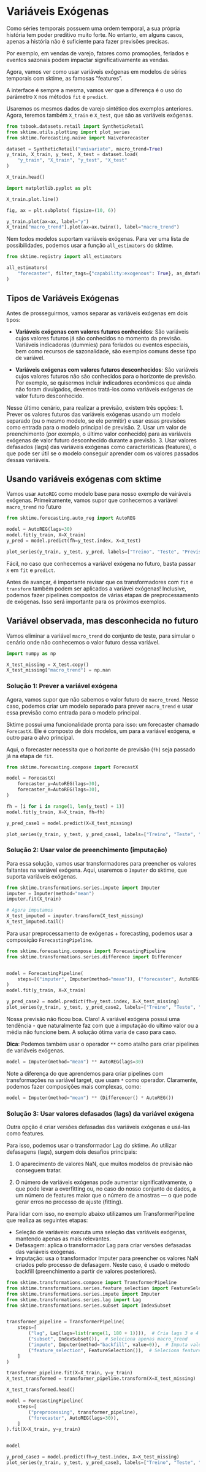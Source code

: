 # Variáveis Exógenas

Como séries temporais possuem uma ordem temporal, a sua própria história tem poder preditivo muito forte. No entanto, em alguns casos, apenas a história não é suficiente para fazer previsões precisas.

Por exemplo, em vendas de varejo, fatores como promoções, feriados e eventos sazonais podem impactar significativamente as vendas.

Agora, vamos ver como usar variáveis exógenas em modelos de séries temporais com sktime, as famosas "features".

A interface é sempre a mesma, vamos ver que a diferença é o uso do parâmetro `X` nos métodos `fit` e `predict`.

Usaremos os mesmos dados de varejo sintético dos exemplos anteriores. Agora, teremos também `X_train` e `X_test`, que são as variáveis exógenas.


```python
from tsbook.datasets.retail import SyntheticRetail
from sktime.utils.plotting import plot_series
from sktime.forecasting.naive import NaiveForecaster

dataset = SyntheticRetail("univariate", macro_trend=True)
y_train, X_train, y_test, X_test = dataset.load(
    "y_train", "X_train", "y_test", "X_test"
)

X_train.head()
```

```python
import matplotlib.pyplot as plt

X_train.plot.line()

```

```python
fig, ax = plt.subplots( figsize=(10, 6))

y_train.plot(ax=ax, label="y")
X_train["macro_trend"].plot(ax=ax.twinx(), label="macro_trend")


```

Nem todos modelos suportam variáveis exógenas. Para ver uma lista de possibilidades, podemos usar a função `all_estimators` do sktime.

```python
from sktime.registry import all_estimators

all_estimators(
    "forecaster", filter_tags={"capability:exogenous": True}, as_dataframe=True
)
```



## Tipos de Variáveis Exógenas

Antes de prosseguirmos, vamos separar as variáveis exógenas em dois tipos:

* **Variáveis exógenas com valores futuros conhecidos**: São variáveis cujos valores futuros já são conhecidos no momento da previsão. Variáveis indicadoras (dummies) para feriados ou eventos especiais, bem como recursos de sazonalidade, são exemplos comuns desse tipo de variável.

* **Variáveis exógenas com valores futuros desconhecidos**: São variáveis cujos valores futuros não são conhecidos para o horizonte de previsão. Por exemplo, se quisermos incluir indicadores econômicos que ainda não foram divulgados, devemos tratá-los como variáveis exógenas de valor futuro desconhecido.
  
Nesse último cenário, para realizar a previsão, existem três opções:
	1.	Prever os valores futuros das variáveis exógenas usando um modelo separado (ou o mesmo modelo, se ele permitir) e usar essas previsões como entrada para o modelo principal de previsão.
	2.	Usar um valor de preenchimento (por exemplo, o último valor conhecido) para as variáveis exógenas de valor futuro desconhecido durante a previsão.
	3.	Usar valores defasados (lags) das variáveis exógenas como características (features), o que pode ser útil se o modelo conseguir aprender com os valores passados dessas variáveis.

## Usando variáveis exógenas com sktime

Vamos usar `AutoREG` como modelo base para nosso exemplo de vairáveis exógenas. Primeiramente, vamos supor que conhecemos a variável `macro_trend` no futuro

```python
from sktime.forecasting.auto_reg import AutoREG

model = AutoREG(lags=30)
model.fit(y_train, X=X_train)
y_pred = model.predict(fh=y_test.index, X=X_test)
```

```python
plot_series(y_train, y_test, y_pred, labels=["Treino", "Teste", "Previsão com Exógenas"])
```

Fácil, no caso que conhecemos a variável exógena no futuro, basta passar `X` em `fit` e `predict`.

Antes de avançar, é importante revisar que os transformadores com `fit` e `transform` também podem ser aplicados a variávei exógenas! Inclusive, podemos fazer pipelines compostos de várias etapas de preprocessamento de exógenas. Isso será importante para os próximos exemplos.

## Variável observada, mas desconhecida no futuro

Vamos eliminar a variável `macro_trend` do conjunto de teste, para simular o cenário onde não conhecemos o valor futuro dessa variável.

```python
import numpy as np

X_test_missing = X_test.copy()
X_test_missing["macro_trend"] = np.nan
```

### Solução 1: Prever a variável exógena

Agora, vamos supor que não sabemos o valor futuro de `macro_trend`. Nesse caso, podemos criar um modelo separado para prever `macro_trend` e usar essa previsão como entrada para o modelo principal.

Sktime possui uma funcionalidade pronta para isso: um forecaster chamado `ForecastX`. Ele é composto de dois modelos, um para a variável exógena, e outro para o alvo principal.

Aqui, o forecaster necessita que o horizonte de previsão (`fh`) seja passado já na etapa de `fit`.

```python

from sktime.forecasting.compose import ForecastX

model = ForecastX(
    forecaster_y=AutoREG(lags=30),
    forecaster_X=AutoREG(lags=30),
)

fh = [i for i in range(1, len(y_test) + 1)]
model.fit(y_train, X=X_train, fh=fh)

y_pred_case1 = model.predict(X=X_test_missing)
```

```python
plot_series(y_train, y_test, y_pred_case1, labels=["Treino", "Teste", "Previsão com Exógenas Previstas"])
``` 


### Solução 2: Usar valor de preenchimento (imputação)

Para essa solução, vamos usar transformadores para preencher os valores faltantes na variável exógena. Aqui, usaremos o `Imputer` do sktime, que suporta variáveis exógenas.

```python
from sktime.transformations.series.impute import Imputer
imputer = Imputer(method="mean")
imputer.fit(X_train)

# Agora imputamos
X_test_imputed = imputer.transform(X_test_missing)
X_test_imputed.tail()
```

Para usar preprocessamento de exógenas + forecasting, podemos usar a composição `ForecastingPipeline`.

```python
from sktime.forecasting.compose import ForecastingPipeline
from sktime.transformations.series.difference import Differencer


model = ForecastingPipeline(
    steps=[("imputer", Imputer(method="mean")), ("forecaster", AutoREG(lags=30))]
)
model.fit(y_train, X=X_train)
```


```python
y_pred_case2 = model.predict(fh=y_test.index, X=X_test_missing)
plot_series(y_train, y_test, y_pred_case2, labels=["Treino", "Teste", "Previsão com Exógenas Imputadas"])
```


Nossa previsão não ficou boa. Claro! A variável exógena possui uma tendência - que naturalmente faz com que a imputação do ultimo valor ou a média não funcione bem. A solução ótima varia de caso para caso.


::: {.callout-tip}

**Dica**: Podemos também usar o operador `**` como atalho para criar pipelines de variáveis exógenas.

```python
model = Imputer(method="mean") ** AutoREG(lags=30)
````

Note a diferença do que aprendemos para criar pipelines com transformações na variável target, que usam `*` como operador. Claramente, podemos fazer composições mais complexas, como:

```python
model = Imputer(method="mean") ** (Differencer() * AutoREG())
```

:::

### Solução 3: Usar valores defasados (lags) da variável exógena

Outra opção é criar versões defasadas das variáveis exógenas e usá-las como features.

Para isso, podemos usar o transformador Lag do sktime.
Ao utilizar defasagens (lags), surgem dois desafios principais:

1.	O aparecimento de valores NaN, que muitos modelos de previsão não conseguem tratar.

2.	O número de variáveis exógenas pode aumentar significativamente, o que pode levar a overfitting ou, no caso do nosso conjunto de dados, a um número de features maior que o número de amostras — o que pode gerar erros no processo de ajuste (fitting).

Para lidar com isso, no exemplo abaixo utilizamos um TransformerPipeline que realiza as seguintes etapas:

* Seleção de variáveis: executa uma seleção das variáveis exógenas, mantendo apenas as mais relevantes.
* Defasagem: aplica o transformador Lag para criar versões defasadas das variáveis exógenas.
* Imputação: usa o transformador Imputer para preencher os valores NaN criados pelo processo de defasagem. Neste caso, é usado o método backfill (preenchimento a partir de valores posteriores).

```python
from sktime.transformations.compose import TransformerPipeline
from sktime.transformations.series.feature_selection import FeatureSelection
from sktime.transformations.series.impute import Imputer
from sktime.transformations.series.lag import Lag
from sktime.transformations.series.subset import IndexSubset


transformer_pipeline = TransformerPipeline(
    steps=[
        ("lag", Lag(lags=list(range(1, 180 + 1)))),  # Cria lags 3 e 4
        ("subset", IndexSubset()),  # Seleciona apenas macro_trend
        ("impute", Imputer(method="backfill", value=0)),  # Imputa valores NaN
        ("feature_selection", FeatureSelection()),  # Seleciona features
    ]
)
```

```python

transformer_pipeline.fit(X=X_train, y=y_train)
X_test_transformed = transformer_pipeline.transform(X=X_test_missing)

X_test_transformed.head()
```

```python
model = ForecastingPipeline(
    steps=[
        ("preprocessing", transformer_pipeline),
        ("forecaster", AutoREG(lags=30)),
    ]
).fit(X=X_train, y=y_train)


model
```

```python

y_pred_case3 = model.predict(fh=y_test.index, X=X_test_missing)
plot_series(y_train, y_test, y_pred_case3, labels=["Treino", "Teste", "Previsão com Exógenas Lag"])
```


